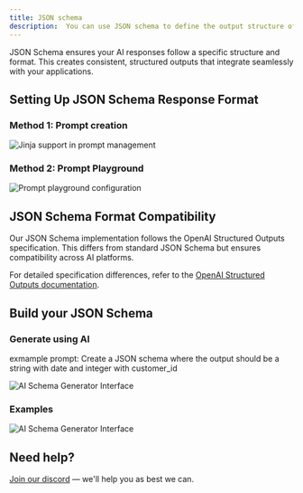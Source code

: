 ```yaml
---
title: JSON schema
description:  You can use JSON schema to define the output structure of your prompt.
---
```


JSON Schema ensures your AI responses follow a specific structure and format. This creates consistent, structured outputs that integrate seamlessly with your applications.

## Setting Up JSON Schema Response Format

### Method 1: Prompt creation

<Frame className="rounded-md">
<img src="https://keywordsai-static.s3.us-east-1.amazonaws.com/docs/documentation/products/prompt_management/creating_prompts/json_schema/setup1_prompt.png" alt="Jinja support in prompt management" />
</Frame>

### Method 2: Prompt Playground

<Frame className="rounded-md">
<img src="https://keywordsai-static.s3.us-east-1.amazonaws.com/docs/documentation/products/prompt_management/creating_prompts/json_schema/setup2_playground.png" alt="Prompt playground configuration" />
</Frame>


## JSON Schema Format Compatibility

Our JSON Schema implementation follows the OpenAI Structured Outputs specification. This differs from standard JSON Schema but ensures compatibility across AI platforms.

For detailed specification differences, refer to the [OpenAI Structured Outputs documentation](https://platform.openai.com/docs/guides/structured-outputs?api-mode=responses).

## Build your JSON Schema

### Generate using AI

exmample prompt:
Create a JSON schema where the output should be a string with date and integer with customer_id
<Frame className="rounded-md">
<img src="https://keywordsai-static.s3.us-east-1.amazonaws.com/docs/documentation/products/prompt_management/creating_prompts/json_schema/generateai.png" alt="AI Schema Generator Interface" />
</Frame>

### Examples

<Frame className="rounded-md">
<img src="https://keywordsai-static.s3.us-east-1.amazonaws.com/docs/documentation/products/prompt_management/creating_prompts/json_schema/examples.png" alt="AI Schema Generator Interface" />
</Frame>

## Need help?
[Join our discord](https://discord.gg/n6ZPqGP6) — we'll help you as best we can.